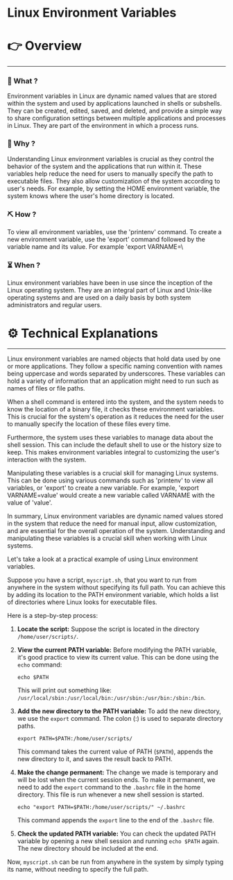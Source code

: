 # Linux Environment Variables


# 👉 Overview

---

### 👀 What ?

Environment variables in Linux are dynamic named values that are stored within the system and used by applications launched in shells or subshells. They can be created, edited, saved, and deleted, and provide a simple way to share configuration settings between multiple applications and processes in Linux. They are part of the environment in which a process runs.


### 🧐 Why ?

Understanding Linux environment variables is crucial as they control the behavior of the system and the applications that run within it. These variables help reduce the need for users to manually specify the path to executable files. They also allow customization of the system according to user's needs. For example, by setting the HOME environment variable, the system knows where the user's home directory is located.


### ⛏️ How ?

To view all environment variables, use the 'printenv' command. To create a new environment variable, use the 'export' command followed by the variable name and its value. For example 'export VARNAME=\


### ⏳ When ?

Linux environment variables have been in use since the inception of the Linux operating system. They are an integral part of Linux and Unix-like operating systems and are used on a daily basis by both system administrators and regular users.


# ⚙️ Technical Explanations

---

Linux environment variables are named objects that hold data used by one or more applications. They follow a specific naming convention with names being uppercase and words separated by underscores. These variables can hold a variety of information that an application might need to run such as names of files or file paths.

When a shell command is entered into the system, and the system needs to know the location of a binary file, it checks these environment variables. This is crucial for the system's operation as it reduces the need for the user to manually specify the location of these files every time.

Furthermore, the system uses these variables to manage data about the shell session. This can include the default shell to use or the history size to keep. This makes environment variables integral to customizing the user's interaction with the system.

Manipulating these variables is a crucial skill for managing Linux systems. This can be done using various commands such as 'printenv' to view all variables, or 'export' to create a new variable. For example, 'export VARNAME=value' would create a new variable called VARNAME with the value of 'value'.

In summary, Linux environment variables are dynamic named values stored in the system that reduce the need for manual input, allow customization, and are essential for the overall operation of the system. Understanding and manipulating these variables is a crucial skill when working with Linux systems.

Let's take a look at a practical example of using Linux environment variables.

Suppose you have a script, `myscript.sh`, that you want to run from anywhere in the system without specifying its full path. You can achieve this by adding its location to the PATH environment variable, which holds a list of directories where Linux looks for executable files.

Here is a step-by-step process:

1. **Locate the script:** Suppose the script is located in the directory `/home/user/scripts/`.
2. **View the current PATH variable:** Before modifying the PATH variable, it's good practice to view its current value. This can be done using the `echo` command:
    
    ```
    echo $PATH
    
    ```
    
    This will print out something like: `/usr/local/sbin:/usr/local/bin:/usr/sbin:/usr/bin:/sbin:/bin`.
    
3. **Add the new directory to the PATH variable:** To add the new directory, we use the `export` command. The colon (:) is used to separate directory paths.
    
    ```
    export PATH=$PATH:/home/user/scripts/
    
    ```
    
    This command takes the current value of PATH (`$PATH`), appends the new directory to it, and saves the result back to PATH.
    
4. **Make the change permanent:** The change we made is temporary and will be lost when the current session ends. To make it permanent, we need to add the `export` command to the `.bashrc` file in the home directory. This file is run whenever a new shell session is started.
    
    ```
    echo "export PATH=$PATH:/home/user/scripts/" ~/.bashrc
    
    ```
    
    This command appends the `export` line to the end of the `.bashrc` file.
    
5. **Check the updated PATH variable:** You can check the updated PATH variable by opening a new shell session and running `echo $PATH` again. The new directory should be included at the end.

Now, `myscript.sh` can be run from anywhere in the system by simply typing its name, without needing to specify the full path.
